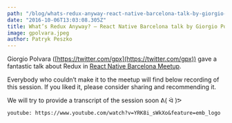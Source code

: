 ```yaml
---
path: "/blog/whats-redux-anyway-react-native-barcelona-talk-by-giorgio-polvara-video-recording-and-slides"
date: "2016-10-06T13:03:08.305Z"
title: What’s Redux Anyway? — React Native Barcelona talk by Giorgio Polvara — Video Recording and Slides
image: gpolvara.jpeg
author: Patryk Peszko
---
```


Giorgio Polvara ([https://twitter.com/gpx](https://twitter.com/gpx)) gave a fantastic talk about Redux in [React Native Barcelona Meetup](https://www.meetup.com/React-Native-Barcelona/events/233789155/).

Everybody who couldn’t make it to the meetup will find below recording of this session. If you liked it, please consider sharing and recommending it.

We will try to provide a transcript of the session soon ᕕ( ᐛ )ᕗ

`youtube: https://www.youtube.com/watch?v=YRK8i_sWkXo&feature=emb_logo`
